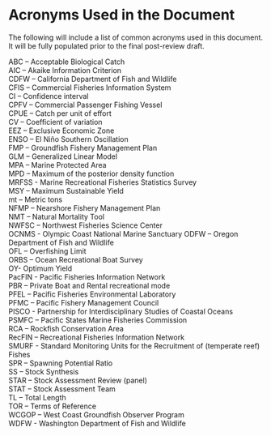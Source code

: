 # Acronyms Used in the Document{-}


The following will include a list of common acronyms used in this document.  It will be fully populated prior to the final post-review draft.

ABC – Acceptable Biological Catch  
AIC – Akaike Information Criterion  
CDFW – California Department of Fish and Wildlife  
CFIS – Commercial Fisheries Information System  
CI – Confidence interval  
CPFV – Commercial Passenger Fishing Vessel  
CPUE – Catch per unit of effort  
CV – Coefficient of variation  
EEZ – Exclusive Economic Zone  
ENSO – El Niño Southern Oscillation  
FMP – Groundfish Fishery Management Plan  
GLM – Generalized Linear Model  
MPA – Marine Protected Area  
MPD – Maximum of the posterior density function  
MRFSS - Marine Recreational Fisheries Statistics Survey  
MSY – Maximum Sustainable Yield  
mt – Metric tons  
NFMP – Nearshore Fishery Management Plan  
NMT – Natural Mortality Tool  
NWFSC – Northwest Fisheries Science Center  
OCNMS - Olympic Coast National Marine Sanctuary
ODFW – Oregon Department of Fish and Wildlife  
OFL – Overfishing Limit  
ORBS – Ocean Recreational Boat Survey  
OY- Optimum Yield  
PacFIN - Pacific Fisheries Information Network  
PBR – Private Boat and Rental recreational mode  
PFEL – Pacific Fisheries Environmental Laboratory  
PFMC – Pacific Fishery Management Council  
PISCO - Partnership for Interdisciplinary Studies of Coastal Oceans  
PSMFC – Pacific States Marine Fisheries Commission  
RCA – Rockfish Conservation Area  
RecFIN – Recreational Fisheries Information Network  
SMURF - Standard Monitoring Units for the Recruitment of (temperate reef) Fishes  
SPR – Spawning Potential Ratio  
SS – Stock Synthesis  
STAR – Stock Assessment Review (panel)  
STAT – Stock Assessment Team  
TL – Total Length  
TOR – Terms of Reference  
WCGOP – West Coast Groundfish Observer Program  
WDFW - Washington Department of Fish and Wildlife

\newpage